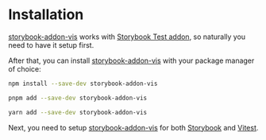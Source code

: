 
<Meta title="Installation" />

# Installation

[storybook-addon-vis][storybook-addon-vis] works with [Storybook Test addon][storybook-test-addon],
so naturally you need to have it setup first.

After that, you can install [storybook-addon-vis][storybook-addon-vis] with your package manager of choice:

```sh
npm install --save-dev storybook-addon-vis
```
```sh
pnpm add --save-dev storybook-addon-vis
```
```sh
yarn add --save-dev storybook-addon-vis
```

Next, you need to setup [storybook-addon-vis][storybook-addon-vis] for both [Storybook] and [Vitest].

[storybook-addon-vis]: https://www.npmjs.com/package/storybook-addon-vis
[storybook-test-addon]: https://storybook.js.org/docs/writing-tests/test-addon
[Storybook]: https://storybook.js.org/
[Vitest]: https://vitest.dev/
